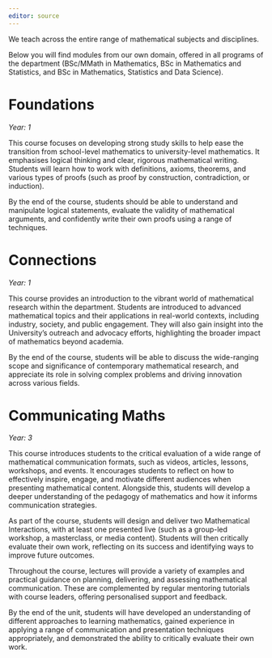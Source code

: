 ```yaml
---
editor: source
---
```


We teach across the entire range of mathematical subjects and disciplines. 

Below you will find modules from our own domain, offered in all programs of the department (BSc/MMath in Mathematics, BSc in Mathematics and Statistics, and BSc in Mathematics, Statistics and Data Science). 

::: {.panel-tabset}

# **Foundations**

*Year: 1*

This course focuses on developing strong study skills to help ease the transition from school-level mathematics to university-level mathematics. It emphasises logical thinking and clear, rigorous mathematical writing. Students will learn how to work with definitions, axioms, theorems, and various types of proofs (such as proof by construction, contradiction, or induction).

By the end of the course, students should be able to understand and manipulate logical statements, evaluate the validity of mathematical arguments, and confidently write their own proofs using a range of techniques.

# **Connections**

*Year: 1*

This course provides an introduction to the vibrant world of mathematical research within the department. Students are introduced to advanced mathematical topics and their applications in real-world contexts, including industry, society, and public engagement. They will also gain insight into the University's outreach and advocacy efforts, highlighting the broader impact of mathematics beyond academia.

By the end of the course, students will be able to discuss the wide-ranging scope and significance of contemporary mathematical research, and appreciate its role in solving complex problems and driving innovation across various fields.

# **Communicating Maths**

*Year: 3*

This course introduces students to the critical evaluation of a wide range of mathematical communication formats, such as videos, articles, lessons, workshops, and events. It encourages students to reflect on how to effectively inspire, engage, and motivate different audiences when presenting mathematical content. Alongside this, students will develop a deeper understanding of the pedagogy of mathematics and how it informs communication strategies.

As part of the course, students will design and deliver two Mathematical Interactions, with at least one presented live (such as a group-led workshop, a masterclass, or media content). Students will then critically evaluate their own work, reflecting on its success and identifying ways to improve future outcomes.

Throughout the course, lectures will provide a variety of examples and practical guidance on planning, delivering, and assessing mathematical communication. These are complemented by regular mentoring tutorials with course leaders, offering personalised support and feedback.

By the end of the unit, students will have developed an understanding of different approaches to learning mathematics, gained experience in applying a range of communication and presentation techniques appropriately, and demonstrated the ability to critically evaluate their own work.

:::


